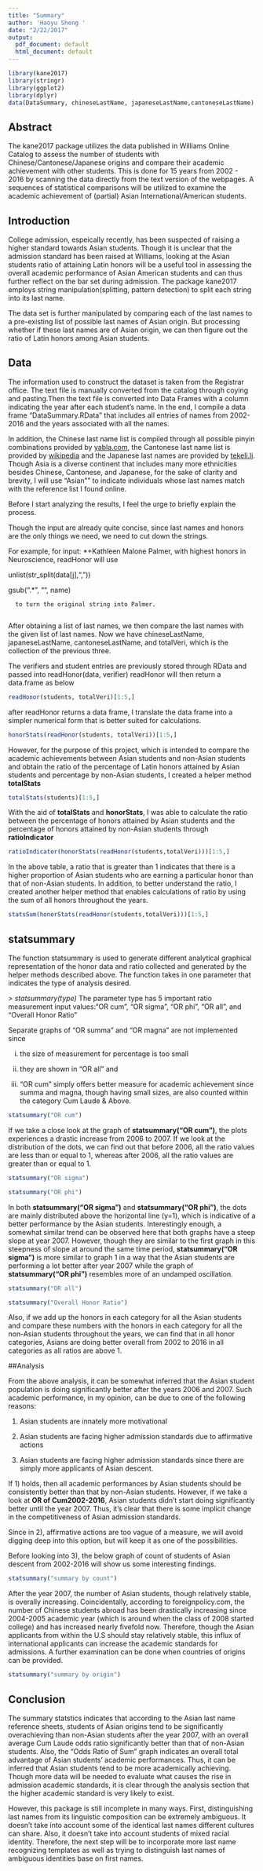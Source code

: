```yaml
---
title: "Summary"
author: 'Haoyu Sheng '
date: "2/22/2017"
output:
  pdf_document: default
  html_document: default
---
```


```r
library(kane2017)
library(stringr)
library(ggplot2)
library(dplyr)
data(DataSummary, chineseLastName, japaneseLastName,cantoneseLastName)
```

## Abstract

The kane2017 package utilizes the data published in Williams Online Catalog to assess the number of students with Chinese/Cantonese/Japanese origins and compare their academic achievement with other students. This is done for 15 years from 2002 - 2016 by scanning the data directly from the text version of the webpages. A sequences of statistical comparisons will be utilized to examine the academic achievement of (partial) Asian International/American students.

## Introduction

College  admission, espeically recently, has been suspected of raising a higher standard towards Asian students. Though it is unclear that the admission standard has been raised at Williams, looking at the Asian students ratio of attaining Latin honors will be a useful tool in assessing the overall academic performance of Asian American students and can thus further reflect on the bar set during admission. The package kane2017 employs string manipulation(splitting, pattern detection) to split each string into its last name.

The data set is further manipulated by comparing each of the last names to a pre-existing list of possible last names of Asian origin. But processing whether if these last names are of Asian origin, we can then figure out the ratio of Latin honors among Asian students. 

## Data

The information used to construct the dataset is taken from the Registrar office. The text file is manually converted from the catalog through coying and pasting.Then the text file is converted into Data Frames with a column indicating the year after each student's name. In the end, I compile a data frame "DataSummary.RData" that includes all entries of names from 2002-2016 and the years associated with all the names. 

In addition, the Chinese last name list is compiled through all possible pinyin combinations provided by [yabla.com](http://yabla.com), the Cantonese last name list is provided by [wikipedia](http://wikipedia.org) and the Japanese last names are provided by [tekeli.li](http://tekeli.li). Though Asia is a diverse continent that includes many more ethnicities besides Chinese, Cantonese, and Japanese, for the sake of clarity and brevity, I will use "Asian"" to indicate individuals whose last names match with the reference list I found online. 

Before I start analyzing the results, I feel the urge to briefly explain the process.

Though the input are already quite concise, since last names and honors are the only things we need, we need to cut down the strings. 

For example, for input: *+Kathleen Malone Palmer, with highest honors in Neuroscience, readHonor will use 
      
unlist(str_split(data[j],","))
      
      
gsub(".* ", "", name)


      to turn the original string into Palmer.
      
After obtaining a list of last names, we then compare the last names with the given list of last names. Now we have chineseLastName, japaneseLastName, cantoneseLastName, and totalVeri, which is the collection of the previous three.

The verifiers and student entries are previously stored through RData and passed into readHonor(data, verifier)
readHonor will then return a data.frame as below
```r
readHonor(students, totalVeri)[1:5,]
```

after readHonor returns a data frame, I translate the data frame into a simpler numerical form that is better suited for calculations. 
```r
honorStats(readHonor(students, totalVeri))[1:5,]
```

However, for the purpose of this project, which is intended to compare the academic achievements between Asian students and non-Asian students and obtain the ratio of the percentage of Latin honors attained by Asian students and percentage by non-Asian students, I created a helper method **totalStats**
```r
totalStats(students)[1:5,]
```

With the aid of **totalStats** and **honorStats**, I was able to calculate the ratio between the percentage of honors attained by Asian students and the percentage of honors attained by non-Asian students through **ratioIndicator**
```r
ratioIndicator(honorStats(readHonor(students,totalVeri)))[1:5,]
```

In the above table, a ratio that is greater than 1 indicates that there is a higher proportion of Asian students who are earning a particular honor than that of non-Asian students. In addition, to better understand the ratio, I created another helper method that enables calculations of ratio by using the sum of all honors throughout the years.
```r
statsSum(honorStats(readHonor(students,totalVeri)))[1:5,]
```
## statsummary

The function statsummary is used to generate different analytical graphical representation of the honor data and ratio collected and generated by the helper methods described above. The function takes in one parameter that indicates the type of analysis desired. 

*> statsummary(type)*
The parameter type has 5 important ratio measurement input values:"OR cum", "OR sigma", "OR phi", "OR all", and "Overall Honor Ratio"

Separate graphs of "OR summa" and "OR magna" are not implemented since 

i) the size of measurement for percentage is too small 

ii) they are shown in "OR all" and 

iii) "OR cum" simply offers better measure for academic achievement since summa and magna, though having small sizes, are also counted within the category Cum Laude & Above. 
```r
statsummary("OR cum")
```

If we take a close look at the graph of **statsummary("OR cum")**, the plots experiences a drastic increase from 2006 to 2007. If we look at the distribution of the dots, we can find out that before 2006, all the ratio values are less than or equal to 1, whereas after 2006, all the ratio values are greater than or equal to 1. 

```r
statsummary("OR sigma")
```

```r
statsummary("OR phi")
```

In both **statsummary("OR sigma")** and **statsummary("OR phi")**, the dots are mainly distributed above the horizontal line (y=1), which is indicative of a better performance by the Asian students. Interestingly enough, a somewhat similar trend can be observed here that both graphs have a steep slope at year 2007. However, though they are similar to the first graph in this steepness of slope at around the same time period,  **statsummary("OR sigma")** is more similar to graph 1 in a way that the Asian students are performing a lot better after year 2007 while the graph of **statsummary("OR phi")** resembles more of an undamped oscillation. 

```r
statsummary("OR all")
```
```r
statsummary("Overall Honor Ratio")
```

Also, if we add up the honors in each category for all the Asian students and compare these numbers with the honors in each category for all the non-Asian students throughout the years, we can find that in all honor categories, Asians are doing better overall from 2002 to 2016 in all categories as all ratios are above 1. 

##Analysis

From the above analysis, it can be somewhat inferred that the Asian student population is doing significantly better after the years 2006 and 2007. Such academic performance, in my opinion, can be due to one of the following reasons: 

1) Asian students are innately more motivational 

2) Asian students are facing higher admission standards due to affirmative actions

3) Asian students are facing higher admission standards since there are simply more applicants of Asian descent. 

If 1) holds, then all academic performances by Asian students should be consistently better than that by non-Asian students. However, if we take a look at **OR of Cum2002-2016**, Asian students didn't start doing significantly better until the year 2007. Thus, it's clear that there is some implicit change in the competitiveness of Asian admission standards. 

Since in 2), affirmative actions are too vague of a measure, we will avoid digging deep into this option, but will keep it as one of the possibilities. 

Before looking into 3), the below graph of count of students of Asian descent from 2002-2016 will show us some interesting findings. 


```r
statsummary("summary by count")
```

After the year 2007, the number of Asian students, though relatively stable, is overally increasing. Coincidentally, according to foreignpolicy.com, the number of Chinese students abroad has been drastically increasing since 2004-2005 academic year (which is around when the class of 2008 started college) and has increased nearly fivefold now. Therefore, though the Asian applicants from within the U.S should stay relatively stable, this influx of international applicants can increase the academic standards for admissions. A further examination can be done when countries of origins can be provided. 



```r
statsummary("summary by origin")
```

## Conclusion
The summary statstics indicates that according to the Asian last name reference sheets, students of Asian origins tend to be significantly overachieving than non-Asian students after the year 2007, with an overall average Cum Laude odds ratio significantly better than that of non-Asian students. Also, the "Odds Ratio of Sum" graph indicates an overall total advantage of Asian students' academic performances. Thus, it can be inferred that Asian students tend to be more academically achieving. Though more data will be needed to evaluate what causes the rise in admission academic standards, it is clear through the analysis section that the higher academic standard is very likely to exist. 

However, this package is still incomplete in many ways. First, distinguishing last names from its linguistic composition can be extremely ambiguous. It doesn't take into account some of the identical last names different cultures can share. Also, it doesn't take into account students of mixed racial identity. Therefore, the next step will be to incorporate more last name recognizing templates as well as trying to distinguish last names of ambiguous identities base on first names. 
